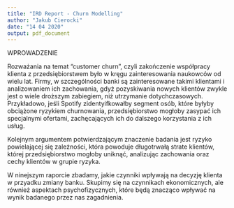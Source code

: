 ```yaml
---
title: "IRD Report - Churn Modelling"
author: "Jakub Cierocki"
date: "14 04 2020"
output: pdf_document
---
```

WPROWADZENIE

Rozważania na temat "customer churn", czyli zakończenie współpracy klienta z przedsiębiorstwem było w kręgu zainteresowania naukowców od wielu lat. Firmy, w szczególności banki są zainteresowane takimi klientami i analizowaniem ich zachowania, gdyż pozyskiwania nowych klientów zwykle jest o wiele droższym zabiegiem, niż utrzymanie dotychczasowych. Przykładowo, jeśli Spotify zidentyifkowałby segment osób, które byłyby obciążone ryzykiem churnowania, przedsiębiorstwo mogłoby zasypać ich specjalnymi ofertami, zachęcających ich do dalszego korzystania z ich usług.

Kolejnym argumentem potwierdzającym znaczenie badania jest ryzyko powielającej się zależności, która powoduje długotrwałą strate klientów, której przedsiębiorstwo mogłoby uniknąć, analizując zachowania oraz cechy klientów w grupie ryzyka.

W ninejszym raporcie zbadamy, jakie czynniki wpływają na decyzję klienta w przyadku zmiany banku. Skupimy się na czynnikach ekonomicznych, ale również aspektach psychofizycznych, które będą znacząco wpływać na wynik badanego przez nas zagadnienia.
